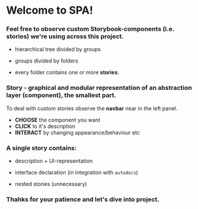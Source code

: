 
<Meta title="SPA" />

# Welcome to SPA!

### Feel free to observe custom Storybook-components (i.e. stories) we're using across this project.

- hierarchical tree divided by groups

- groups divided by folders

- every folder contains one or more **stories**.

### Story - graphical and modular representation of an abstraction layer (component), the smallest part.

To deal with custom stories observe the **navbar** near in the left panel.

- **CHOOSE** the component you want
- **CLICK** to it's description
- **INTERACT** by changing appearance/behaviour etc

### A single story contains:

- description + UI-representation

- interface declaration (in integration with `autodocs`)

- nested stories (unnecessary)

### Thahks for your patience and let's dive into project.

